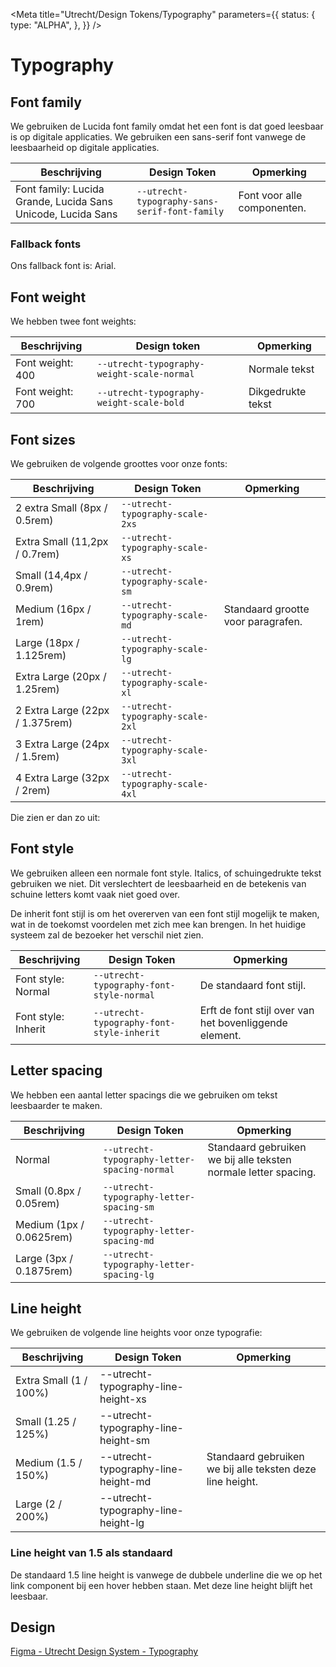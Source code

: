 
<Meta
  title="Utrecht/Design Tokens/Typography"
  parameters={{
    status: {
      type: "ALPHA",
    },
  }}
/>

# Typography

## Font family

We gebruiken de Lucida font family omdat het een font is dat goed leesbaar is op digitale applicaties. We gebruiken een sans-serif font vanwege de leesbaarheid op digitale applicaties.

| Beschrijving                                                 | Design Token                                  | Opmerking                   |
| ------------------------------------------------------------ | --------------------------------------------- | --------------------------- |
| Font family: Lucida Grande, Lucida Sans Unicode, Lucida Sans | `--utrecht-typography-sans-serif-font-family` | Font voor alle componenten. |

### Fallback fonts

Ons fallback font is: Arial.

## Font weight

We hebben twee font weights:

| Beschrijving     | Design token                               | Opmerking         |
| ---------------- | ------------------------------------------ | ----------------- |
| Font weight: 400 | `--utrecht-typography-weight-scale-normal` | Normale tekst     |
| Font weight: 700 | `--utrecht-typography-weight-scale-bold`   | Dikgedrukte tekst |

## Font sizes

We gebruiken de volgende groottes voor onze fonts:

| Beschrijving                    | Design Token                     | Opmerking                          |
| ------------------------------- | -------------------------------- | ---------------------------------- |
| 2 extra Small (8px / 0.5rem)    | `--utrecht-typography-scale-2xs` |                                    |
| Extra Small (11,2px / 0.7rem)   | `--utrecht-typography-scale-xs`  |                                    |
| Small (14,4px / 0.9rem)         | `--utrecht-typography-scale-sm`  |                                    |
| Medium (16px / 1rem)            | `--utrecht-typography-scale-md`  | Standaard grootte voor paragrafen. |
| Large (18px / 1.125rem)         | `--utrecht-typography-scale-lg`  |                                    |
| Extra Large (20px / 1.25rem)    | `--utrecht-typography-scale-xl`  |                                    |
| 2 Extra Large (22px / 1.375rem) | `--utrecht-typography-scale-2xl` |                                    |
| 3 Extra Large (24px / 1.5rem)   | `--utrecht-typography-scale-3xl` |                                    |
| 4 Extra Large (32px / 2rem)     | `--utrecht-typography-scale-4xl` |                                    |

Die zien er dan zo uit:

<div style={{ fontSize: "16px" }}>
  <Typeset
    fontFamily={tokens["utrecht"]["typography"]["sans-serif"]["font-family"].value}
    fontWeight={700}
    fontSizes={[
      tokens["utrecht"]["typography"]["scale"]["2xs"]["font-size"].value,
      tokens["utrecht"]["typography"]["scale"]["xs"]["font-size"].value,
      tokens["utrecht"]["typography"]["scale"]["sm"]["font-size"].value,
      tokens["utrecht"]["typography"]["scale"]["md"]["font-size"].value,
      tokens["utrecht"]["typography"]["scale"]["lg"]["font-size"].value,
      tokens["utrecht"]["typography"]["scale"]["xl"]["font-size"].value,
      tokens["utrecht"]["typography"]["scale"]["2xl"]["font-size"].value,
      tokens["utrecht"]["typography"]["scale"]["3xl"]["font-size"].value,
      tokens["utrecht"]["typography"]["scale"]["4xl"]["font-size"].value,
    ]}
    sampleText="Op brute wijze ving de schooljuf de quasi-kalme lynx."
  />
</div>

## Font style

We gebruiken alleen een normale font style. Italics, of schuingedrukte tekst gebruiken we niet. Dit verslechtert de leesbaarheid en de betekenis van schuine letters komt vaak niet goed over.

De inherit font stijl is om het overerven van een font stijl mogelijk te maken, wat in de toekomst voordelen met zich mee kan brengen. In het huidige systeem zal de bezoeker het verschil niet zien.

| Beschrijving        | Design Token                              | Opmerking                                              |
| ------------------- | ----------------------------------------- | ------------------------------------------------------ |
| Font style: Normal  | `--utrecht-typography-font-style-normal`  | De standaard font stijl.                               |
| Font style: Inherit | `--utrecht-typography-font-style-inherit` | Erft de font stijl over van het bovenliggende element. |

## Letter spacing

We hebben een aantal letter spacings die we gebruiken om tekst leesbaarder te maken.

| Beschrijving             | Design Token                                 | Opmerking                                                       |
| ------------------------ | -------------------------------------------- | --------------------------------------------------------------- |
| Normal                   | `--utrecht-typography-letter-spacing-normal` | Standaard gebruiken we bij alle teksten normale letter spacing. |
| Small (0.8px / 0.05rem)  | `--utrecht-typography-letter-spacing-sm`     |                                                                 |
| Medium (1px / 0.0625rem) | `--utrecht-typography-letter-spacing-md`     |                                                                 |
| Large (3px / 0.1875rem)  | `--utrecht-typography-letter-spacing-lg`     |                                                                 |

## Line height

We gebruiken de volgende line heights voor onze typografie:

| Beschrijving           | Design Token                        | Opmerking                                                 |
| ---------------------- | ----------------------------------- | --------------------------------------------------------- |
| Extra Small (1 / 100%) | --utrecht-typography-line-height-xs |                                                           |
| Small (1.25 / 125%)    | --utrecht-typography-line-height-sm |                                                           |
| Medium (1.5 / 150%)    | --utrecht-typography-line-height-md | Standaard gebruiken we bij alle teksten deze line height. |
| Large (2 / 200%)       | --utrecht-typography-line-height-lg |                                                           |

### Line height van 1.5 als standaard

De standaard 1.5 line height is vanwege de dubbele underline die we op het link component bij een hover hebben staan. Met deze line height blijft het leesbaar.

## Design

[Figma - Utrecht Design System - Typography](https://www.figma.com/file/msb3CfQBefPoruqNQ968Zh/Utrecht-Design-System?node-id=1%3A637)
